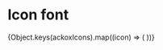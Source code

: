
# Icon font

<Meta title="Icons / Icon font" />

<Preview>
  {Object.keys(ackoxIcons).map((icon) => (
    <span
      key={icon}
      aria-label={icon}
      className={`acx-${icon}`}
      style={{ fontSize: 32 }}></span>
  ))}
</Preview>
